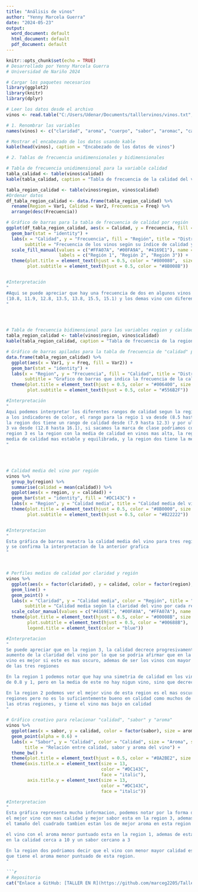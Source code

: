 ---
title: "Análisis de vinos"
author: "Yenny Marcela Guerra"
date: "2024-05-23"
output:
  word_document: default
  html_document: default
  pdf_document: default
---

```{r setup, include=TRUE}
knitr::opts_chunk$set(echo = TRUE)
# Desarrollado por Yenny Marcela Guerra
# Universidad de Nariño 2024

# Cargar los paquetes necesarios
library(ggplot2)
library(knitr)
library(dplyr)

# Leer los datos desde el archivo
vinos <- read.table("C:/Users/Udenar/Documents/talllervinos/vinos.txt", header = TRUE, quote="\\")

# 1. Renombrar las variables
names(vinos) <- c("claridad", "aroma", "cuerpo", "sabor", "aromac", "calidad", "region")

# Mostrar el encabezado de los datos usando kable
kable(head(vinos), caption = "Encabezado de los datos de vinos")

# 2. Tablas de frecuencia unidimensionales y bidimensionales

# Tabla de frecuencia unidimensional para la variable calidad
tabla_calidad <- table(vinos$calidad)
kable(tabla_calidad, caption = "Tabla de frecuencia de la calidad del vino")

tabla_region_calidad <- table(vinos$region, vinos$calidad)
#Ordenar datos
df_tabla_region_calidad <- data.frame(tabla_region_calidad) %>%
  rename(Region = Var1, Calidad = Var2, Frecuencia = Freq) %>%
  arrange(desc(Frecuencia))

# Gráfico de barras para la tabla de frecuencia de calidad por región
ggplot(df_tabla_region_calidad, aes(x = Calidad, y = Frecuencia, fill = Region)) +
  geom_bar(stat = "identity") +
  labs(x = "Calidad", y = "Frecuencia", fill = "Región", title = "Distribución de la calidad del vino por región",
       subtitle = "Frecuencia de los vinos según su índice de calidad y región") +
  scale_fill_manual(values = c("#FFA07A", "#00FA9A", "#4169E1"), name = "Región",
                    labels = c("Región 1", "Región 2", "Región 3")) +
  theme(plot.title = element_text(hjust = 0.5, color = "#800080",  size = 20, face = "bold"),
        plot.subtitle = element_text(hjust = 0.5, color = "#8B008B"))


#Interpretación
"
#Aqui se puede apreciar que hay una frecuencia de dos en algunos vinos que tienen la siguiente calidad
(10.8, 11.9, 12.8, 13.5, 13.8, 15.5, 15.1) y los demas vino con diferente calidad tienen frecuencia 1
"




# Tabla de frecuencia bidimensional para las variables region y calidad
tabla_region_calidad <- table(vinos$region, vinos$calidad)
kable(tabla_region_calidad, caption = "Tabla de frecuencia de la region y calidad del vino")

# Gráfico de barras apiladas para la tabla de frecuencia de "calidad" por región
data.frame(tabla_region_calidad) %>%
  ggplot(aes(x = Var1, y = Freq, fill = Var2)) +
  geom_bar(stat = "identity") +
  labs(x = "Region", y = "Frecuencia", fill = "Calidad", title = "Distribución de la calidad del vino por region",
       subtitle = "Grafico de barras que indica la frecuencia de la calidad por la region") +
  theme(plot.title = element_text(hjust = 0.5, color = "#006400", size = 20, face = "bold"),
        plot.subtitle = element_text(hjust = 0.5, color = "#556B2F"))

#Interpretación
"
Aqui podemos interpretar los diferentes rangos de calidad segun la region debido
a los indicadores de color, el rango para la regio 1 va desde (8.5 hasta 13.9)
la region dos tiene un rango de calidad desde (7.9 hasta 12.3) y por ultimo la region
3 va desde (12.8 hasta 16.1), si sacamos la marca de clase podriamos confirmar que la
region 3 es la region con la media de calidad en vinos mas alta, la region 1 tiene la
media de calidad mas estable y equilibrada, y la region dos tiene la media de calidad mas baja
"




# Calidad media del vino por región
vinos %>%
  group_by(region) %>%
  summarise(calidad = mean(calidad)) %>%
  ggplot(aes(x = region, y = calidad)) +
  geom_bar(stat = "identity", fill = "#DC143C") +
  labs(x = "Region", y = "Calidad media", title = "Calidad media del vino por region") +
  theme(plot.title = element_text(hjust = 0.5, color = "#8B0000", size = 20, face = "bold"),
        plot.subtitle = element_text(hjust = 0.5, color = "#B22222"))


#Interpretacion
"
Esta gráfica de barras muestra la calidad media del vino para tres regiones diferentes,
y se confirma la interpretacion de la anterior grafica
"



# Perfiles medios de calidad por claridad y región
vinos %>%
  ggplot(aes(x = factor(claridad), y = calidad, color = factor(region), group = factor(region))) +
  geom_line() +
  geom_point() +
  labs(x = "Claridad", y = "Calidad media", color = "Región", title = "Perfiles medios de calidad por claridad y región",
       subtitle = "Calidad media según la claridad del vino por cada región") +
  scale_color_manual(values = c("#4169E1", "#00FA9A", "#FFA07A"), name = "Región") +
  theme(plot.title = element_text(hjust = 0.5, color = "#00008B", size = 20, face = "bold"),
        plot.subtitle = element_text(hjust = 0.5, color = "#00688B"),
        legend.title = element_text(color = "blue"))

#Interpretacion
"
Se puede apreciar que en la region 3, la calidad decrece progresivamente con el
aumento de la claridad del vino por lo que se podria afirmar que en la region 3 el
vino es mejor si este es mas oscuro, ademas de ser los vinos con mayor calidad
de las tres regiones

En la region 1 podemos notar que hay una simetria de calidad en los vinos con claridad
de 0.8 y 1, pero en la media de este no hay nigun vino, sino que decrece directamente

En la region 2 podemos ver el mejor vino de esta region es el mas oscuro de todas las
regiones pero no es lo suficientemente bueno en calidad como muchos de los vinos de
las otras regiones, y tiene el vino mas bajo en calidad
"

# Gráfico creativo para relacionar "calidad", "sabor" y "aroma"
vinos %>%
  ggplot(aes(x = sabor, y = calidad, color = factor(sabor), size = aroma, shape = factor(region))) +
  geom_point(alpha = 0.6) +
  labs(x = "Sabor", y = "Calidad", color = "Calidad", size = "Aroma", shape = "Region",
       title = "Relación entre calidad, sabor y aroma del vino") +
  theme_bw() +
  theme(plot.title = element_text(hjust = 0.5, color = "#8A2BE2", size = 20, face = "bold")) +
  theme(axis.title.x = element_text(size = 13,
                                    color = "#DC143C",
                                    face = "italic"),
        axis.title.y = element_text(size = 13,
                                    color = "#DC143C",
                                    face = "italic")) 

#Interpretacion
"
Esta gráfica representa mucha informacion, podemos notar por la forma de cuadrado que
el mejor vino con mas calidad y mejor sabor esta en la region 3, ademas de eso, por
el tamaño del cuadrado tambien estan los de mejor aroma en esta region

el vino con el aroma menor puntuado esta en la region 1, ademas de estar
en la calidad cerca a 10 y un sabor cercano a 3

En la region dos podriamos decir que el vino con menor mayor calidad es el
que tiene el aroma menor puntuado de esta region.
"

```



```markdown
```{r final_code, echo=TRUE}
# Repositorio
cat("Enlace a GitHub: [TALLER EN R](https://github.com/marceg2205/TallerEnR/blob/main/taller_vinos.Rmd)\n\n")

```
